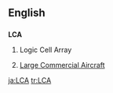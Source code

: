 ==English==

==={{initialism}}===
'''LCA'''

# Logic Cell Array
# {{aviation}} [[large commercial aircraft|Large Commercial Aircraft]]

[[ja:LCA]]
[[tr:LCA]]